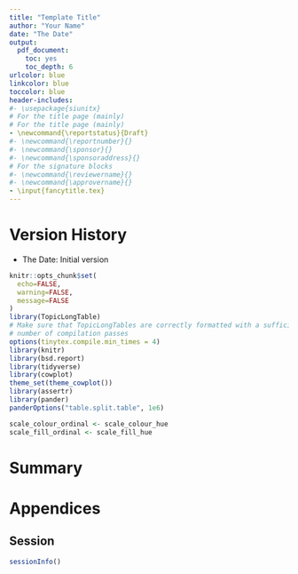 ```yaml
---
title: "Template Title"
author: "Your Name"
date: "The Date"
output:
  pdf_document:
    toc: yes
    toc_depth: 6
urlcolor: blue
linkcolor: blue
toccolor: blue
header-includes:
#- \usepackage{siunitx}
# For the title page (mainly)
# For the title page (mainly)
- \newcommand{\reportstatus}{Draft}
#- \newcommand{\reportnumber}{}
#- \newcommand{\sponsor}{}
#- \newcommand{\sponsoraddress}{}
# For the signature blocks
#- \newcommand{\reviewername}{}
#- \newcommand{\approvername}{}
- \input{fancytitle.tex}
---
```


\listoffigures
\listoftables
\bookmarksetup{startatroot}

# Version History

* The Date: Initial version

```r
knitr::opts_chunk$set(
  echo=FALSE,
  warning=FALSE,
  message=FALSE
)
library(TopicLongTable)
# Make sure that TopicLongTables are correctly formatted with a sufficient
# number of compilation passes
options(tinytex.compile.min_times = 4)
library(knitr)
library(bsd.report)
library(tidyverse)
library(cowplot)
theme_set(theme_cowplot())
library(assertr)
library(pander)
panderOptions("table.split.table", 1e6)

scale_colour_ordinal <- scale_colour_hue
scale_fill_ordinal <- scale_fill_hue
```

# Summary

# Appendices

## Session

```r
sessionInfo()
```
